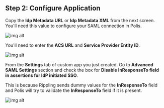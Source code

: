 ## Step 2: Configure Application

Copy the **Idp Metadata URL** or **Idp Metadata XML** from the next screen. You'll need this value to configure your SAML connection in Polis.

![img alt](https://cdn.boxyhq.com/docs/sso/providers/rippling/3.png)

You'll need to enter the **ACS URL** and **Service Provider Entity ID**.

<div className='flex flex-col gap-4'>
  <div>
    <InputWithCopyButton text={spConfig.acsUrl} label='ACS URL' />
  </div>
  <div>
    <InputWithCopyButton text={spConfig.entityId} label='Service Provider Entity ID' />
  </div>
</div>

<AdvancedSPConfigLink />

![img alt](https://cdn.boxyhq.com/docs/sso/providers/rippling/4.png)

From the **Settings** tab of custom app you just created. Go to **Advanced SAML Settings** section and check the box for **Disable InResponseTo field in assertions for IdP initiated SSO**.

This is because Rippling sends dummy values for the **InResponseTo** field and Polis will try to validate the **InResponseTo** field if it is present.

![img alt](https://cdn.boxyhq.com/docs/sso/providers/rippling/5.png)

<Footer />
